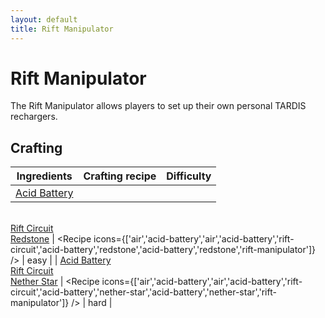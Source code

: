 ```yaml
---
layout: default
title: Rift Manipulator
---
```



Rift Manipulator
===================

The Rift Manipulator allows players to set up their own personal TARDIS rechargers.

## Crafting

| Ingredients | Crafting recipe | Difficulty |
| ----------- | --------------- | ------------- |
| [Acid Battery](/items/acid-battery)
<br/>[Rift Circuit](/items/rift-circuit)
<br/>[Redstone](https://minecraft.wiki/w/Redstone) | <Recipe icons={['air','acid-battery','air','acid-battery','rift-circuit','acid-battery','redstone','acid-battery','redstone','rift-manipulator']} /> | easy |
| [Acid Battery](/items/acid-battery)
<br/>[Rift Circuit](/items/rift-circuit)
<br/>[Nether Star](https://minecraft.wiki/w/Nether_Star) | <Recipe icons={['air','acid-battery','air','acid-battery','rift-circuit','acid-battery','nether-star','acid-battery','nether-star','rift-manipulator']} /> | hard |

